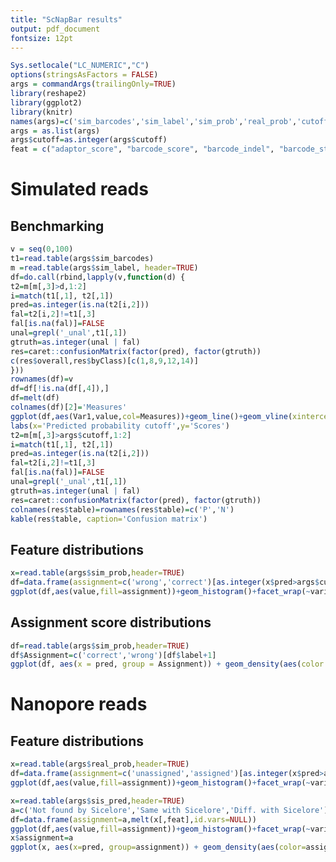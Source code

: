 ```yaml
---
title: "ScNapBar results"
output: pdf_document
fontsize: 12pt
---
```

```r
Sys.setlocale("LC_NUMERIC","C")
options(stringsAsFactors = FALSE)
args = commandArgs(trailingOnly=TRUE)
library(reshape2)
library(ggplot2)
library(knitr)
names(args)=c('sim_barcodes','sim_label','sim_prob','real_prob','cutoff','sis_pred')
args = as.list(args)
args$cutoff=as.integer(args$cutoff)
feat = c("adaptor_score", "barcode_score", "barcode_indel", "barcode_start", "barcode_mismatch", "umi_length", "polyT_length")
```

# Simulated reads
## Benchmarking
```r
v = seq(0,100)
t1=read.table(args$sim_barcodes)
m =read.table(args$sim_label, header=TRUE)
df=do.call(rbind,lapply(v,function(d) {
t2=m[m[,3]>d,1:2]
i=match(t1[,1], t2[,1])
pred=as.integer(is.na(t2[i,2]))
fal=t2[i,2]!=t1[,3]
fal[is.na(fal)]=FALSE
unal=grepl('_unal',t1[,1])
gtruth=as.integer(unal | fal)
res=caret::confusionMatrix(factor(pred), factor(gtruth))
c(res$overall,res$byClass)[c(1,8,9,12,14)]
}))
rownames(df)=v
df=df[!is.na(df[,4]),]
df=melt(df)
colnames(df)[2]='Measures'
ggplot(df,aes(Var1,value,col=Measures))+geom_line()+geom_vline(xintercept=args$cutoff, linetype=4)+
labs(x='Predicted probability cutoff',y='Scores')
t2=m[m[,3]>args$cutoff,1:2]
i=match(t1[,1], t2[,1])
pred=as.integer(is.na(t2[i,2]))
fal=t2[i,2]!=t1[,3]
fal[is.na(fal)]=FALSE
unal=grepl('_unal',t1[,1])
gtruth=as.integer(unal | fal)
res=caret::confusionMatrix(factor(pred), factor(gtruth))
colnames(res$table)=rownames(res$table)=c('P','N')
kable(res$table, caption='Confusion matrix')
```

## Feature distributions
```r
x=read.table(args$sim_prob,header=TRUE)
df=data.frame(assignment=c('wrong','correct')[as.integer(x$pred>args$cutoff)+1],melt(x[,feat],id.vars=NULL))
ggplot(df,aes(value,fill=assignment))+geom_histogram()+facet_wrap(~variable,scale="free")
```

## Assignment score distributions
```r
df=read.table(args$sim_prob,header=TRUE)
df$Assignment=c('correct','wrong')[df$label+1]
ggplot(df, aes(x = pred, group = Assignment)) + geom_density(aes(color = Assignment))+ labs(x='Scores', y='Density')
```

# Nanopore reads
## Feature distributions
```r
x=read.table(args$real_prob,header=TRUE)
df=data.frame(assignment=c('unassigned','assigned')[as.integer(x$pred>args$cutoff)+1],melt(x[,feat],id.vars=NULL))
ggplot(df,aes(value,fill=assignment))+geom_histogram()+facet_wrap(~variable,scale="free")
```

```r
x=read.table(args$sis_pred,header=TRUE)
a=c('Not found by Sicelore','Same with Sicelore','Diff. with Sicelore')[x$X.1+2]
df=data.frame(assignment=a,melt(x[,feat],id.vars=NULL))
ggplot(df,aes(value,fill=assignment))+geom_histogram()+facet_wrap(~variable,scale="free")+ labs(title='Feature distributions compared with Sicelore')
x$assignment=a
ggplot(x, aes(x=pred, group=assignment)) + geom_density(aes(color=assignment))+ labs(title='Score distributions compared with Sicelore', x='Scores', y='Density')
```
